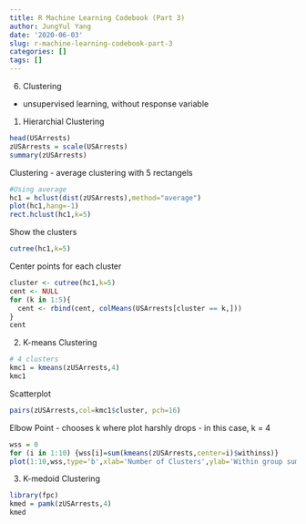 ```yaml
---
title: R Machine Learning Codebook (Part 3)
author: JungYul Yang
date: '2020-06-03'
slug: r-machine-learning-codebook-part-3
categories: []
tags: []
---
```


6. Clustering
- unsupervised learning, without response variable

(1) Hierarchial Clustering

```r
head(USArrests)
zUSArrests = scale(USArrests)
summary(zUSArrests)
```

Clustering
- average clustering with 5 rectangels

```r
#Using average
hc1 = hclust(dist(zUSArrests),method="average")
plot(hc1,hang=-1)
rect.hclust(hc1,k=5)
```

Show the clusters

```r
cutree(hc1,k=5)
```

Center points for each cluster

```r
cluster <- cutree(hc1,k=5)
cent <- NULL
for (k in 1:5){
  cent <- rbind(cent, colMeans(USArrests[cluster == k,]))
}
cent

```

(2) K-means Clustering

```r
# 4 clusters
kmc1 = kmeans(zUSArrests,4)
kmc1
```

Scatterplot

```r
pairs(zUSArrests,col=kmc1$cluster, pch=16)
```

Elbow Point
- chooses k where plot harshly drops
- in this case, k = 4
```r
wss = 0
for (i in 1:10) {wss[i]=sum(kmeans(zUSArrests,center=i)$withinss)}
plot(1:10,wss,type='b',xlab='Number of Clusters',ylab='Within group sum of squares')

```

(3) K-medoid Clustering

```r
library(fpc)
kmed = pamk(zUSArrests,4)
kmed
```
